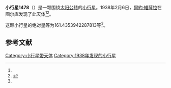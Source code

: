{{Infobox planet
| bgcolour = #FFFFC0
| name = 1478 Vihuri
| symbol = 
| image = 
| caption = 
| discovery = yes
| discovery_ref = 
| discoverer = [[爾約·維薩拉|爾約·維薩拉]]
| discovery_site = [[图尔库|图尔库]] 
| discovered = 1938年2月6日
| designations = yes
| mp_name = 
| named_after = 
| alt_names = 1938 CF/ 1934 CG
| mp_category = [[主带小行星|主带小行星]]
| orbit_ref = <ref name="a">[http://ssd.jpl.nasa.gov/sbdb.cgi?sstr=1478 1478 Vihuri] {{Wayback|url=http://ssd.jpl.nasa.gov/sbdb.cgi?sstr=1478 |date=20210724023151 }}，小行星數據庫瀏覽器（JPL Small-Body Database Browser）－[[美国国家航空航天局|美国国家航空航天局]]喷气推进实验室</ref>
| epoch = 2456400.5 (2013年4月18日更新)
| aphelion = {{convert|2.687713829679248|AU|km|3|abbr=on|lk=out}}
| perihelion = {{convert|2.245736575960319|AU|km|3|abbr=on}}
| semimajor = {{convert|2.466725202819783|AU|km|3|abbr=on}}
| eccentricity = 0.089587858
| period = 1415.075408 [[日|日]]<br />3.87[[儒略年|儒略年]]
| avg_speed = 
| inclination = 7.83461214701842
| asc_node = 318.5866118377249
| mean_anomaly = 
| arg_peri = 161.4353942287813
| satellites = 
| physical_characteristics = yes
| dimensions = 
| mass = 
| density = 
| surface_grav = 
| escape_velocity = 
| sidereal_day = 
| axial_tilt = 
| pole_ecliptic_lat = 
| pole_ecliptic_lon = 
| albedo = 
| temperatures= 
| temp_name1 = 
| mean_temp_1 = 
| max_temp_1 = 
| temp_name2 = 
| max_temp_2 = 
| spectral_type = 
| abs_magnitude = 161.4353942287813
}}

'''小行星1478'''（{{lang-en|1478 Vihuri}}）是一颗围绕[[太阳|太阳]][[公转|公转]]的[[小行星|小行星]]。1938年2月6日，[[爾約·維薩拉|爾約·維薩拉]]在图尔库发现了此天体<ref name="a" /><ref>{{cite news|title=小行星列表|url=http://cfa-www.harvard.edu/iau/lists/NumberedMPs.txt|accessdate=2013-07-08|newspaper=哈佛大学|archive-date=2008-05-17|archive-url=https://web.archive.org/web/20080517010638/http://cfa-www.harvard.edu/iau/lists/NumberedMPs.txt|dead-url=no}}</ref>。

这颗小行星的[[绝对星等|绝对星等]]为161.4353942287813等<ref name="a" />。

==参考文献==
{{reflist}}
{{Minor Planet Number|[[小行星1477|小行星1477]]|[[小行星1479|小行星1479]]}}

{{小天体}}

[[Category:小行星带天体|Category:小行星带天体]]
[[Category:1938年发现的小行星|Category:1938年发现的小行星]]

{{asteroid-stub}}